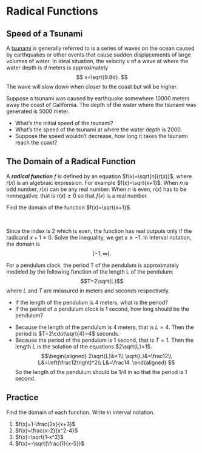 # Radical Functions

## Speed of a Tsunami

::: {.rmdthink}

A [tsunami](https://en.wikipedia.org/wiki/Tsunami) is generally referred to is a series of waves on the ocean caused by earthquakes or other events that cause sudden displacements of large volumes of water. In ideal situation, the velocity $v$ of a wave at where the water depth is $d$ meters is approximately
$$
v=\sqrt{9.8d}.
$$
The wave will slow down when closer to the coast but will be higher.

Suppose a tsunami was caused by earthquake somewhere 10000 meters away the coast of California. The depth of the water where the tsunami was generated is 5000 meter.

- What's the initial speed of the tsunami?
- What's the speed of the tsunami at where the water depth is 2000.
- Suppose the speed wouldn't decrease, how long it takes the tsunami reach the coast?

:::

## The Domain of a Radical Function

A ***radical function*** $f$ is defined by an equation $f(x)=\sqrt[n]{r(x)}$, where $r(x)$ is an algebraic expression.  For example $f(x)=\sqrt{x+1}$. When $n$ is odd number, $r(x)$ can be any real number.  When $n$ is even, $r(x)$ has to be nonnegative, that is $r(x)\geq 0$ so that $f(x)$ is a real number.

:::{example}

Find the domain of the function $f(x)=\sqrt{x+1}$.

:::

:::{solution}
\

Since the index is $2$ which is even, the function has real outputs only if the radicand $x+1\geq 0$.
Solve the inequality, we get $x\geq -1$. In interval notation, the domain is
$$
[-1,\infty).
$$

:::

:::{example}

For a pendulum clock, the period T of the pendulum is approximately modeled by the following function of the length L of the pendulum:
$$T=2\sqrt{L}$$
where $L$ and $T$ are measured in meters and seconds respectively.

- If the length of the pendulum is 4 meters, what is the period?
- If the period of a pendulum clock is 1 second, how long should be the pendulum?

:::

:::{solution}

- Because the length of the pendulum is 4 meters, that is $L=4$. Then the period is $T=2\cdot\sqrt{4}=4$ seconds.
- Because the period of the pendulum is 1 second, that is $T=1$. Then the length $L$ is the solution of the equations $2\sqrt{L}=1$.
  $$\begin{aligned}
      2\sqrt{L}&=1\\
      \sqrt{L}&=\frac12\\
      L&=\left(\frac12\right)^2\\
      L&=\frac14.
  \end{aligned}
  $$
  So the length of the pendulum should be 1/4 in so that the period is 1 second.

:::

\newpage

## Practice

:::{exercise}

Find the domain of each function. Write in interval notation.

1. $f(x)=1-\frac{2x}{x+3}$
1. $f(x)=\frac{x-2}{x^2-4}$
1. $f(x)=\sqrt{1-x^2}$
1. $f(x)=-\sqrt{\frac{1}{x-5}}$

:::
